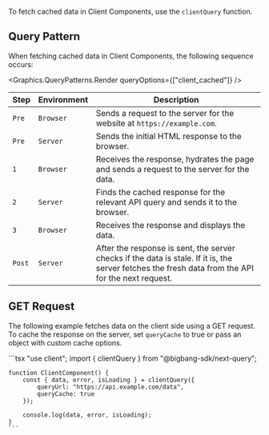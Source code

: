 To fetch cached data in Client Components, use the `clientQuery` function.

## Query Pattern

When fetching cached data in Client Components, the following sequence occurs:

<Graphics.QueryPatterns.Render queryOptions={["client_cached"]} />

| Step   | Environment | Description                                                                                                                                        |
| ------ | ----------- | -------------------------------------------------------------------------------------------------------------------------------------------------- |
| `Pre`  | `Browser`   | Sends a request to the server for the website at `https://example.com`.                                                                            |
| `Pre`  | `Server`    | Sends the initial HTML response to the browser.                                                                                                    |
| `1`    | `Browser`   | Receives the response, hydrates the page and sends a request to the server for the data.                                                           |
| `2`    | `Server`    | Finds the cached response for the relevant API query and sends it to the browser.                                                                  |
| `3`    | `Browser`   | Receives the response and displays the data.                                                                                                       |
| `Post` | `Server`    | After the response is sent, the server checks if the data is stale. If it is, the server fetches the fresh data from the API for the next request. |

## GET Request

The following example fetches data on the client side using a GET request.
To cache the response on the server, set `queryCache` to true or pass an object with custom cache options.

<TabsCodeBlock defaultValue="client-component">
  <TabItem value="client-component" label="Client Component">
    ```tsx
    "use client";
    import { clientQuery } from "@bigbang-sdk/next-query";

    function ClientComponent() {
        const { data, error, isLoading } = clientQuery({
            queryUrl: "https://api.example.com/data",
            queryCache: true
        });

        console.log(data, error, isLoading);
    }
    ```

  </TabItem>
</TabsCodeBlock>
